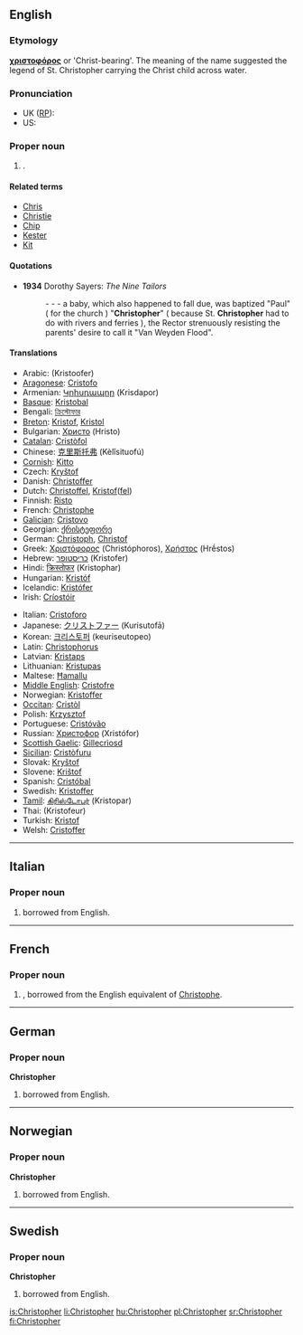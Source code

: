 {{wikipedia}}
==English==

===Etymology===
{{AGr.}} '''[[χριστοφόρος]]''' or 'Christ-bearing'. The meaning of the name suggested the legend of St. Christopher carrying the Christ child across water.

===Pronunciation===
* UK ([[w:Received Pronunciation|RP]]): {{IPA|/ˈkɹɪs.tə.fə/}}
* US: {{IPA|/ˈkɹɪs.tə.fɚ/}}

===Proper noun===
{{en-proper noun}}

# {{given name|male|from=Ancient Greek|}}.

====Related terms====
* [[Chris]]
* [[Christie]]
* [[Chip]]
* [[Kester]]
* [[Kit]]

====Quotations====
*'''1934''' Dorothy Sayers: ''The Nine Tailors''
*:- - - a baby, which also happened to fall due, was baptized "Paul" ( for the church ) "'''Christopher'''" ( because St. '''Christopher''' had to do with rivers and ferries ), the Rector strenuously resisting the parents' desire to call it "Van Weyden Flood".

====Translations====
{{trans-top|a male given name}}
* Arabic: {{Arab|[[كريستوفر]]}} (Kristoofer)
* [[Aragonese]]: [[Cristofo]]
* Armenian: [[Կրիսդապոր]] (Krisdapor)
* [[Basque]]: [[Kristobal]]
* Bengali: [[ক্রিস্টোফার]]
* [[Breton]]: [[Kristof]], [[Kristol]]
* Bulgarian: [[Христо]] (Hristo)
* [[Catalan]]: [[Cristòfol]]
* Chinese: [[克里斯托弗]] (Kèlǐsituofú)
* [[Cornish]]: [[Kitto]]
* Czech: [[Kryštof]]
* Danish: [[Christoffer]]
* Dutch: [[Christoffel]], [[Kristof]]([[Kristoffel|fel]])
* Finnish: [[Risto]]
* French: [[Christophe]]
* [[Galician]]: [[Cristovo]]
* Georgian: [[ქრისტეფორე]]
* German: [[Christoph]], [[Christof]]
* Greek: [[Χριστόφορος]] (Christóphoros), [[Χρήστος]] (Hrḗstos)
* Hebrew: [[כריסטופר]] (Kristofer)
* Hindi: [[क्रिस्तोफर]] (Kristophar)
* Hungarian: [[Kristóf]]
* Icelandic: [[Kristófer]]
* Irish: [[Críostóir]]
{{trans-mid}}
* Italian: [[Cristoforo]]
* Japanese: [[クリストファー]] (Kurisutofā)
* Korean: [[크리스토퍼]] (keuriseutopeo)
* Latin: [[Christophorus]]
* Latvian: [[Kristaps]]
* Lithuanian: [[Kristupas]]
* Maltese: [[Ħamallu]]
* [[Middle English]]: [[Cristofre]]
* Norwegian: [[Kristoffer]]
* [[Occitan]]: [[Cristòl]]
* Polish: [[Krzysztof]]
* Portuguese: [[Cristóvão]]
* Russian: [[Христофор]] (Xristófor)
* [[Scottish Gaelic]]: [[Gillecrìosd]]
* [[Sicilian]]: [[Cristòfuru]]
* Slovak: [[Kryštof]]
* Slovene: [[Krištof]]
* Spanish: [[Cristóbal]]
* Swedish: [[Kristoffer]]
* [[Tamil]]: [[கிரிஸ்டோபர்]] (Kristopar)
* Thai: {{Thai|[[คริสโตเฟอร์]]}} (Kristofeur)
* Turkish: [[Kristof]]
* Welsh: [[Cristoffer]]
{{trans-bottom}}

----

==Italian==

===Proper noun===
{{infl|it|proper noun}}

# {{given name|male|lang=da}} borrowed from English.

----

==French==

===Proper noun===
{{infl|fr|proper noun}}

# {{given name|male|lang=fr}}, borrowed from  the English equivalent of [[Christophe]].

----

==German==

===Proper noun===
'''Christopher'''

# {{given name|male|lang=de}} borrowed from English.

----

==Norwegian==

===Proper noun===
'''Christopher'''

# {{given name|male|lang=no}} borrowed from English.

----

==Swedish==

===Proper noun===
'''Christopher'''

# {{given name|male|lang=sv}} borrowed from English.

[[is:Christopher]]
[[li:Christopher]]
[[hu:Christopher]]
[[pl:Christopher]]
[[sr:Christopher]]
[[fi:Christopher]]